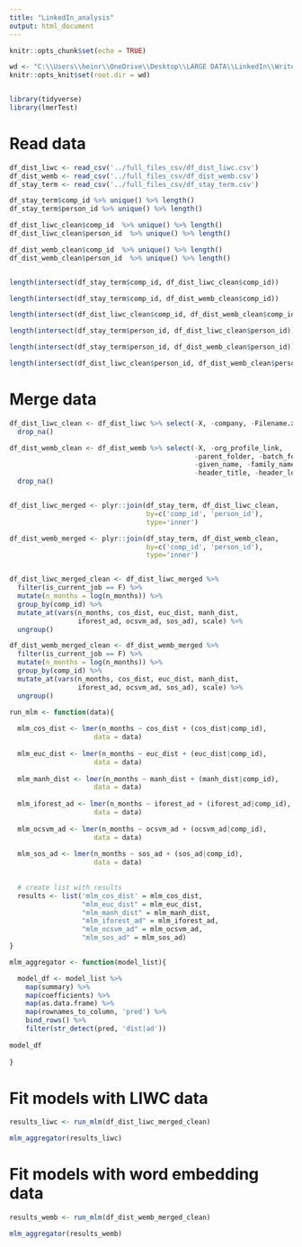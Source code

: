 ```yaml
---
title: "LinkedIn_analysis"
output: html_document
---
```


```r
knitr::opts_chunk$set(echo = TRUE)

wd <- "C:\\Users\\heinr\\OneDrive\\Desktop\\LARGE DATA\\LinkedIn\\Write-up"
knitr::opts_knit$set(root.dir = wd)


library(tidyverse)
library(lmerTest)
```

# Read data
```r
df_dist_liwc <- read_csv('../full_files_csv/df_dist_liwc.csv')
df_dist_wemb <- read_csv('../full_files_csv/df_dist_wemb.csv')
df_stay_term <- read_csv('../full_files_csv/df_stay_term.csv')
```

```r
df_stay_term$comp_id %>% unique() %>% length()
df_stay_term$person_id %>% unique() %>% length()

df_dist_liwc_clean$comp_id  %>% unique() %>% length()
df_dist_liwc_clean$person_id  %>% unique() %>% length()

df_dist_wemb_clean$comp_id  %>% unique() %>% length()
df_dist_wemb_clean$person_id  %>% unique() %>% length()


length(intersect(df_stay_term$comp_id, df_dist_liwc_clean$comp_id))

length(intersect(df_stay_term$comp_id, df_dist_wemb_clean$comp_id))

length(intersect(df_dist_liwc_clean$comp_id, df_dist_wemb_clean$comp_id))

length(intersect(df_stay_term$person_id, df_dist_liwc_clean$person_id))

length(intersect(df_stay_term$person_id, df_dist_wemb_clean$person_id))

length(intersect(df_dist_liwc_clean$person_id, df_dist_wemb_clean$person_id))

```


# Merge data
```r

df_dist_liwc_clean <- df_dist_liwc %>% select(-X, -company, -Filename.x) %>%
  drop_na()

df_dist_wemb_clean <- df_dist_wemb %>% select(-X, -org_profile_link,
                                              -parent_folder, -batch_folder, 
                                              -given_name, -family_name, 
                                              -header_title, -header_location)%>%
  drop_na()


df_dist_liwc_merged <- plyr::join(df_stay_term, df_dist_liwc_clean, 
                                  by=c('comp_id', 'person_id'),
                                  type='inner')

df_dist_wemb_merged <- plyr::join(df_stay_term, df_dist_wemb_clean, 
                                  by=c('comp_id', 'person_id'),
                                  type='inner')


df_dist_liwc_merged_clean <- df_dist_liwc_merged %>% 
  filter(is_current_job == F) %>%
  mutate(n_months = log(n_months)) %>%
  group_by(comp_id) %>%
  mutate_at(vars(n_months, cos_dist, euc_dist, manh_dist, 
                 iforest_ad, ocsvm_ad, sos_ad), scale) %>%
  ungroup()

df_dist_wemb_merged_clean <- df_dist_wemb_merged %>% 
  filter(is_current_job == F) %>%
  mutate(n_months = log(n_months)) %>%
  group_by(comp_id) %>%
  mutate_at(vars(n_months, cos_dist, euc_dist, manh_dist,
                 iforest_ad, ocsvm_ad, sos_ad), scale) %>%
  ungroup()

```



```r
run_mlm <- function(data){
  
  mlm_cos_dist <- lmer(n_months ~ cos_dist + (cos_dist|comp_id), 
                     data = data)
  
  mlm_euc_dist <- lmer(n_months ~ euc_dist + (euc_dist|comp_id), 
                     data = data)
  
  mlm_manh_dist <- lmer(n_months ~ manh_dist + (manh_dist|comp_id), 
                     data = data)
  
  mlm_iforest_ad <- lmer(n_months ~ iforest_ad + (iforest_ad|comp_id), 
                     data = data)
  
  mlm_ocsvm_ad <- lmer(n_months ~ ocsvm_ad + (ocsvm_ad|comp_id), 
                     data = data)
  
  mlm_sos_ad <- lmer(n_months ~ sos_ad + (sos_ad|comp_id), 
                     data = data)
  
  
  # create list with results
  results <- list('mlm_cos_dist' = mlm_cos_dist, 
                  "mlm_euc_dist" = mlm_euc_dist,
                  "mlm_manh_dist" = mlm_manh_dist,
                  "mlm_iforest_ad" = mlm_iforest_ad,
                  "mlm_ocsvm_ad" = mlm_ocsvm_ad,
                  "mlm_sos_ad" = mlm_sos_ad)
}
```


```r
mlm_aggregator <- function(model_list){

  model_df <- model_list %>%
    map(summary) %>%
    map(coefficients) %>%
    map(as.data.frame) %>%
    map(rownames_to_column, 'pred') %>% 
    bind_rows() %>% 
    filter(str_detect(pred, 'dist|ad'))
  
model_df
  
}

```

# Fit models with LIWC data

```r
results_liwc <- run_mlm(df_dist_liwc_merged_clean)
```


```r
mlm_aggregator(results_liwc)
```


# Fit models with word embedding data
```r
results_wemb <- run_mlm(df_dist_wemb_merged_clean)
```


```r
mlm_aggregator(results_wemb)
```

